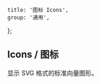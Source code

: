 
	title: '图标 Icons',
	group: '通用',
};

## Icons / 图标

显示 SVG 格式的标准向量图形。

<Title title="安装" desc="安装图标库到你的项目中。" />
<Tabs initialValue="yarn">
	<Tabs.Item label="Yarn" value="yarn">
		<Spacer y={0.6} />
		<Snippet width="400px">yarn add @geist-ui/react-icons</Snippet>
	</Tabs.Item>
	<Tabs.Item label="npm" value="npm">
		<Spacer y={0.6} />
		<Snippet width="400px">npm i @geist-ui/react-icons</Snippet>
	</Tabs.Item>
</Tabs>

<Playground
  title="引入图标库"
  scope={{ Icon, Github, Spacer }}
  code={`
// import * as Icon from '@geist-ui/react-icons'
// 或是
// import { Github } from '@geist-ui/react-icons'
// 或是引入单个
// import Github from '@geist-ui/react-icons/github'

<>
	<Icon.Github />
	<Spacer x={1} inline />
	<Github />
</>
`} />

<Playground
	title="色彩"
	scope={{ Github }}
	code={`
<Github color="red" />
`}
/>

<Playground
	title="大小"
	scope={{ Github, Spacer }}
	code={`
<>
  <Github size={16} /> <Spacer inline x={.35} />
  <Github size={20} /> <Spacer inline x={.35} />
  <Github size={24} /> <Spacer inline x={.35} />
  <Github size={28} /> <Spacer inline x={.35} />
  <Github size={32} /> <Spacer inline x={.35} />
  <Github size={36} />
</>
`}
/>

<IconsGallery />

<Attributes edit="/pages/zh-cn/components/icons.mdx">
<Attributes.Title>Icon.Props</Attributes.Title>

| 属性      | 描述     | 类型            | 推荐值                           | 默认 |
| --------- | -------- | --------------- | -------------------------------- | ---- |
| **color** | 图标颜色 | `string`        | -                                | -    |
| **size**  | 图标大小 | `number`        | -                                | -    |
| ...       | 原生属性 | `SVGAttributes` | `'id', 'name', 'className', ...` | -    |

</Attributes>

